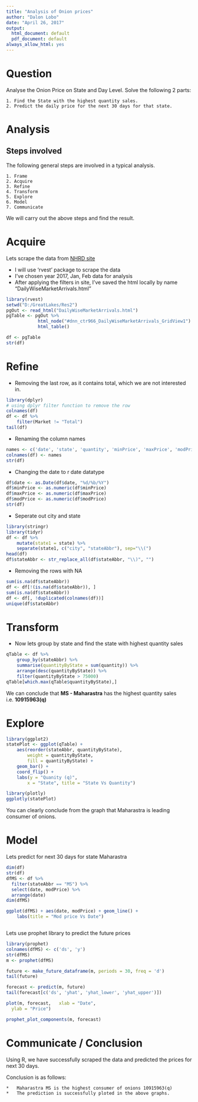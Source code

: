 ---
title: "Analysis of Onion prices"
author: "Dalon Lobo"
date: "April 26, 2017"
output:
  html_document: default
  pdf_document: default
always_allow_html: yes
---

# Question

Analyse the Onion Price on State and Day Level. Solve the following 2 parts:

    1. Find the State with the highest quantity sales.
    2. Predict the daily price for the next 30 days for that state.
    
# Analysis

## Steps involved

The following general steps are involved in a typical analysis.

    1. Frame
    2. Acquire
    3. Refine
    4. Transform
    5. Explore
    6. Model
    7. Communicate
    
We will carry out the above steps and find the result.

# Acquire

Lets scrape the data from [NHRD site](http://nhrdf.org/en-us/DailyWiseMarketArrivals)

* I will use 'rvest' package to scrape the data
* I've chosen year 2017, Jan, Feb data for analysis
* After applying the filters in site, I've saved the html locally by name "DailyWiseMarketArrivals.html"

```{r Aquire}
library(rvest)
setwd("D:/GreatLakes/Res2")
pgOut <- read_html("DailyWiseMarketArrivals.html")
pgTable <- pgOut %>%
            html_node("#dnn_ctr966_DailyWiseMarketArrivals_GridView1") %>%
            html_table()

df <- pgTable
str(df)
```

# Refine

* Removing the last row, as it contains total, which we are not interested in.

```{r}
library(dplyr)
# using dplyr filter function to remove the row
colnames(df)
df <- df %>%
    filter(Market != "Total")
tail(df)

```

* Renaming the column names

```{r}
names <- c('date', 'state', 'quantity', 'minPrice', 'maxPrice', 'modPrice')
colnames(df) <- names
str(df)
```

* Changing the date to r date datatype

```{r}
df$date <- as.Date(df$date, "%d/%b/%Y")
df$minPrice <- as.numeric(df$minPrice)
df$maxPrice <- as.numeric(df$maxPrice)
df$modPrice <- as.numeric(df$modPrice)
str(df)
```

* Seperate out city and state

```{r}

library(stringr)
library(tidyr)
df <- df %>%
    mutate(state1 = state) %>%
    separate(state1, c("city", "stateAbbr"), sep="\\(")
head(df)
df$stateAbbr <- str_replace_all(df$stateAbbr, "\\)", "")

```

* Removing the rows with NA
```{r}
sum(is.na(df$stateAbbr))
df <- df[!(is.na(df$stateAbbr)), ]
sum(is.na(df$stateAbbr))
df <- df[, !duplicated(colnames(df))]
unique(df$stateAbbr)
```

# Transform

* Now lets group by state and find the state with highest quantity sales

```{r}
qTable <- df %>% 
    group_by(stateAbbr) %>% 
    summarise(quantityByState = sum(quantity)) %>% 
    arrange(desc(quantityByState)) %>%
    filter(quantityByState > 75000)
qTable[which.max(qTable$quantityByState),]

```

We can conclude that **MS - Maharastra** has the highest quantity sales i.e. **10915963(q)**

# Explore

```{r}
library(ggplot2)
statePlot <- ggplot(qTable) +
    aes(reorder(stateAbbr, quantityByState),
        weight = quantityByState,
        fill = quantityByState) +
    geom_bar() +
    coord_flip() +
    labs(y = "Quanity (q)",
        x = "State", title = "State Vs Quantity")

library(plotly)
ggplotly(statePlot)
```



You can clearly conclude from the graph that Maharastra is leading consumer of onions.

# Model 

Lets predict for next 30 days for state Maharastra

```{r}
dim(df)
str(df)
dfMS <- df %>%
  filter(stateAbbr == "MS") %>%
  select(date, modPrice) %>%
  arrange(date)
dim(dfMS)

ggplot(dfMS) + aes(date, modPrice) + geom_line() +
    labs(title = "Mod price Vs Date")



```

Lets use prophet library to predict the future prices

```{r}
library(prophet)
colnames(dfMS) <- c('ds', 'y')
str(dfMS)
m <- prophet(dfMS)

future <- make_future_dataframe(m, periods = 30, freq = 'd')
tail(future)

forecast <- predict(m, future)
tail(forecast[c('ds', 'yhat', 'yhat_lower', 'yhat_upper')])

plot(m, forecast,   xlab = "Date",
  ylab = "Price")

prophet_plot_components(m, forecast)

```

# Communicate / Conclusion

Using R, we have successfully scraped the data and predicted the prices for next 30 days.

Conclusion is as follows:

    *   Maharastra MS is the highest consumer of onions 10915963(q)
    *   The prediction is successfully ploted in the above graphs.










